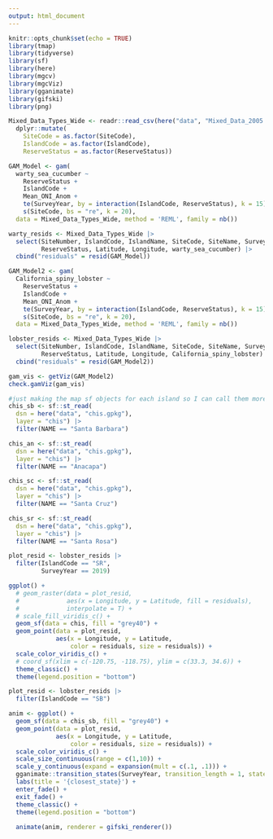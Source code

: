 ```yaml
---
output: html_document
---
```


```r
knitr::opts_chunk$set(echo = TRUE)
library(tmap)
library(tidyverse)
library(sf)
library(here)
library(mgcv)
library(mgcViz)
library(gganimate)
library(gifski)
library(png)

```

```r
Mixed_Data_Types_Wide <- readr::read_csv(here("data", "Mixed_Data_2005.csv")) %>% 
  dplyr::mutate(
    SiteCode = as.factor(SiteCode),
    IslandCode = as.factor(IslandCode),
    ReserveStatus = as.factor(ReserveStatus)) 

GAM_Model <- gam(
  warty_sea_cucumber ~ 
    ReserveStatus +
    IslandCode + 
    Mean_ONI_Anom +
    te(SurveyYear, by = interaction(IslandCode, ReserveStatus), k = 15) + 
    s(SiteCode, bs = "re", k = 20),
  data = Mixed_Data_Types_Wide, method = 'REML', family = nb())

warty_resids <- Mixed_Data_Types_Wide |> 
  select(SiteNumber, IslandCode, IslandName, SiteCode, SiteName, SurveyYear,
         ReserveStatus, Latitude, Longitude, warty_sea_cucumber) |> 
  cbind("residuals" = resid(GAM_Model))

GAM_Model2 <- gam(
  California_spiny_lobster ~ 
    ReserveStatus +
    IslandCode + 
    Mean_ONI_Anom +
    te(SurveyYear, by = interaction(IslandCode, ReserveStatus), k = 15) + 
    s(SiteCode, bs = "re", k = 20),
  data = Mixed_Data_Types_Wide, method = 'REML', family = nb())

lobster_resids <- Mixed_Data_Types_Wide |> 
  select(SiteNumber, IslandCode, IslandName, SiteCode, SiteName, SurveyYear,
         ReserveStatus, Latitude, Longitude, California_spiny_lobster) |> 
  cbind("residuals" = resid(GAM_Model2))

```

```r
gam_vis <- getViz(GAM_Model2)
check.gamViz(gam_vis)
```

```r
#just making the map sf objects for each island so I can call them more cleanly in the next section
chis_sb <- sf::st_read(
  dsn = here("data", "chis.gpkg"), 
  layer = "chis") |> 
  filter(NAME == "Santa Barbara")

chis_an <- sf::st_read(
  dsn = here("data", "chis.gpkg"), 
  layer = "chis") |> 
  filter(NAME == "Anacapa")

chis_sc <- sf::st_read(
  dsn = here("data", "chis.gpkg"), 
  layer = "chis") |> 
  filter(NAME == "Santa Cruz")

chis_sr <- sf::st_read(
  dsn = here("data", "chis.gpkg"), 
  layer = "chis") |> 
  filter(NAME == "Santa Rosa")

```

```r
plot_resid <- lobster_resids |> 
  filter(IslandCode == "SR",
         SurveyYear == 2019)

ggplot() +
  # geom_raster(data = plot_resid, 
  #             aes(x = Longitude, y = Latitude, fill = residuals),
  #             interpolate = T) +
  # scale_fill_viridis_c() +
  geom_sf(data = chis, fill = "grey40") +
  geom_point(data = plot_resid,
             aes(x = Longitude, y = Latitude,
                 color = residuals, size = residuals)) +
  scale_color_viridis_c() +
  # coord_sf(xlim = c(-120.75, -118.75), ylim = c(33.3, 34.6)) +
  theme_classic() +
  theme(legend.position = "bottom")
```


















```r

plot_resid <- lobster_resids |> 
  filter(IslandCode == "SB")

anim <- ggplot() +
  geom_sf(data = chis_sb, fill = "grey40") +
  geom_point(data = plot_resid,
             aes(x = Longitude, y = Latitude,
                 color = residuals, size = residuals)) +
  scale_color_viridis_c() +
  scale_size_continuous(range = c(1,10)) +
  scale_y_continuous(expand = expansion(mult = c(.1, .1))) +
  gganimate::transition_states(SurveyYear, transition_length = 1, state_length = 1) +
  labs(title = '{closest_state}') +
  enter_fade() +
  exit_fade() +
  theme_classic() +
  theme(legend.position = "bottom")
  
  animate(anim, renderer = gifski_renderer())
```